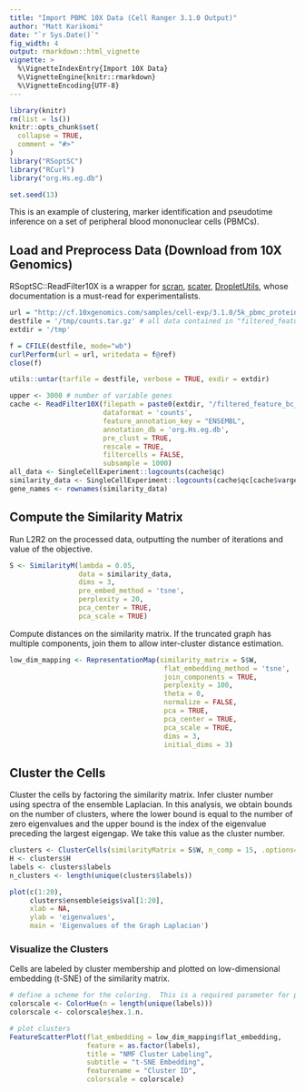 ```yaml
---
title: "Import PBMC 10X Data (Cell Ranger 3.1.0 Output)"
author: "Matt Karikomi"
date: "`r Sys.Date()`"
fig_width: 4
output: rmarkdown::html_vignette
vignette: >
  %\VignetteIndexEntry{Import 10X Data}
  %\VignetteEngine{knitr::rmarkdown}
  %\VignetteEncoding{UTF-8}
---
```


```r
library(knitr)
rm(list = ls())
knitr::opts_chunk$set(
  collapse = TRUE,
  comment = "#>"
)
library("RSoptSC")
library("RCurl")
library("org.Hs.eg.db")

set.seed(13)
```

This is an example of clustering, marker identification and pseudotime inference on a set of peripheral blood mononuclear cells (PBMCs).  

## Load and Preprocess Data (Download from 10X Genomics)

RSoptSC::ReadFilter10X is a wrapper for [scran](https://bioconductor.org/packages/release/bioc/html/scran.html), [scater](http://bioconductor.org/packages/release/bioc/html/scater.html), [DropletUtils](https://bioconductor.org/packages/release/bioc/html/DropletUtils.html), whose documentation is a must-read for experimentalists.

```r

url = "http://cf.10xgenomics.com/samples/cell-exp/3.1.0/5k_pbmc_protein_v3_nextgem/5k_pbmc_protein_v3_nextgem_filtered_feature_bc_matrix.tar.gz"
destfile = '/tmp/counts.tar.gz' # all data contained in "filtered_feature_bc_matrix"
extdir = '/tmp'

f = CFILE(destfile, mode="wb")
curlPerform(url = url, writedata = f@ref)
close(f)

utils::untar(tarfile = destfile, verbose = TRUE, exdir = extdir)

upper <- 3000 # number of variable genes
cache <- ReadFilter10X(filepath = paste0(extdir, "/filtered_feature_bc_matrix"), 
                       dataformat = 'counts', 
                       feature_annotation_key = "ENSEMBL",
                       annotation_db = 'org.Hs.eg.db',
                       pre_clust = TRUE,
                       rescale = TRUE,
                       filtercells = FALSE,
                       subsample = 1000)
all_data <- SingleCellExperiment::logcounts(cache$qc)
similarity_data <- SingleCellExperiment::logcounts(cache$qc[cache$vargenes$ind[1:upper],])
gene_names <- rownames(similarity_data)

```

## Compute the Similarity Matrix

Run L2R2 on the processed data, outputting the number of iterations and value of the objective.

```r
S <- SimilarityM(lambda = 0.05, 
                 data = similarity_data,
                 dims = 3,
                 pre_embed_method = 'tsne',
                 perplexity = 20, 
                 pca_center = TRUE, 
                 pca_scale = TRUE)
```

Compute distances on the similarity matrix.  If the truncated graph has multiple components, join them to allow inter-cluster distance estimation.

```r
low_dim_mapping <- RepresentationMap(similarity_matrix = S$W,
                                      flat_embedding_method = 'tsne',
                                      join_components = TRUE,
                                      perplexity = 100,
                                      theta = 0,
                                      normalize = FALSE,
                                      pca = TRUE,
                                      pca_center = TRUE,
                                      pca_scale = TRUE,
                                      dims = 3,
                                      initial_dims = 3)
```

## Cluster the Cells

Cluster the cells by factoring the similarity matrix.  Infer cluster number using spectra of the ensemble Laplacian. In this analysis, we obtain bounds on the number of clusters, where the lower bound is equal to the number of zero eigenvalues and the upper bound is the index of the eigenvalue preceding the largest eigengap.  We take this value as the cluster number.

```r
clusters <- ClusterCells(similarityMatrix = S$W, n_comp = 15, .options='p')
H <- clusters$H
labels <- clusters$labels
n_clusters <- length(unique(clusters$labels))

plot(c(1:20), 
     clusters$ensemble$eigs$val[1:20],
     xlab = NA,
     ylab = 'eigenvalues',
     main = 'Eigenvalues of the Graph Laplacian')
```

### Visualize the Clusters

Cells are labeled by cluster membership and plotted on low-dimensional embedding (t-SNE) of the similarity matrix.

```r
# define a scheme for the coloring.  This is a required parameter for plotting discrete (factor) data
colorscale <- ColorHue(n = length(unique(labels)))
colorscale <- colorscale$hex.1.n.

# plot clusters
FeatureScatterPlot(flat_embedding = low_dim_mapping$flat_embedding,
                   feature = as.factor(labels),
                   title = "NMF Cluster Labeling",
                   subtitle = "t-SNE Embedding",
                   featurename = "Cluster ID",
                   colorscale = colorscale)
```
